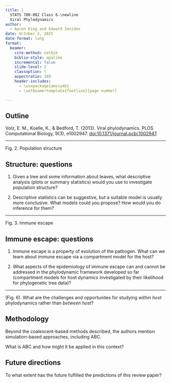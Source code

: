 ```yaml
---
title: |
  STATS 700-002 Class 6.\newline
  Viral Phylodynamics
author:
  - Aaron King and Edward Ionides
date: October 2, 2025
date-format: long
format:
  beamer:
    cite-method: natbib
    biblio-style: apalike
    incremental: false
    slide-level: 2
    classoption: t
    aspectratio: 169
    header-includes:
      - \usepackage{amssymb}
      - \setbeamertemplate{footline}[page number]

---
```


## Outline

Volz, E. M., Koelle, K., & Bedford, T. (2013).
Viral phylodynamics.
PLOS Computational Biology, 9(3), e1002947. 
[doi:10.1371/journal.pcbi.1002947](https://doi.org/10.1371/journal.pcbi.1002947).


----

\includegraphics[height=8.3cm]{volz13-fig2.png} Fig. 2. Population structure

## Structure: questions

1. Given a tree and some information about leaves, what descriptive analysis (plots or summary statistics) would you use to investigate population structure?

2. Descriptive statistics can be suggestive, but a suitable model is usually more conclusive. What models could you propose? How would you do inference for them?


----

\includegraphics[height=8.3cm]{volz13-fig3.png} Fig. 3. Immune escape

## Immune escape: questions

1. Immune escape is a property of evolution of the pathogen. What can we learn about immune escape via a compartment model for the host?

1. What aspects of the epidemiology of immune escape can and cannot be addressed in the phylodynamic framework developed so far (compartment models for host dynamics investigated by their likelihood for phylogenetic tree data)?

----

\includegraphics[width=10cm]{volz13-fig6.png}

(Fig. 6). What are the challenges and opportunites for studying _within host_ phylodynamics rather than _between host_?

## Methodology

Beyond the coalescent-based methods described, the authors mention simulation-based approaches, including ABC.

What is ABC and how might it be applied in this context?

## Future directions

To what extent has the future fulfilled the predictions of this review paper?



